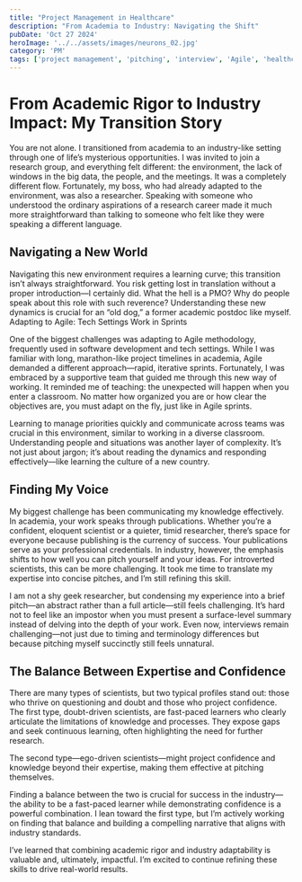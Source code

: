 ```yaml
---
title: "Project Management in Healthcare"
description: "From Academia to Industry: Navigating the Shift"
pubDate: 'Oct 27 2024'
heroImage: '../../assets/images/neurons_02.jpg'
category: 'PM'
tags: ['project management', 'pitching', 'interview', 'Agile', 'healthcare']
---
```




# From Academic Rigor to Industry Impact: My Transition Story

You are not alone. I transitioned from academia to an industry-like setting through one of life’s mysterious opportunities. I was invited to join a research group, and everything felt different: the environment, the lack of windows in the big data, the people, and the meetings. It was a completely different flow. Fortunately, my boss, who had already adapted to the environment, was also a researcher. Speaking with someone who understood the ordinary aspirations of a research career made it much more straightforward than talking to someone who felt like they were speaking a different language.

## Navigating a New World

Navigating this new environment requires a learning curve; this transition isn’t always straightforward. You risk getting lost in translation without a proper introduction—I certainly did. What the hell is a PMO? Why do people speak about this role with such reverence? Understanding these new dynamics is crucial for an “old dog,” a former academic postdoc like myself.
Adapting to Agile: Tech Settings Work in Sprints

One of the biggest challenges was adapting to Agile methodology, frequently used in software development and tech settings. While I was familiar with long, marathon-like project timelines in academia, Agile demanded a different approach—rapid, iterative sprints. Fortunately, I was embraced by a supportive team that guided me through this new way of working. It reminded me of teaching: the unexpected will happen when you enter a classroom. No matter how organized you are or how clear the objectives are, you must adapt on the fly, just like in Agile sprints.

Learning to manage priorities quickly and communicate across teams was crucial in this environment, similar to working in a diverse classroom. Understanding people and situations was another layer of complexity. It’s not just about jargon; it’s about reading the dynamics and responding effectively—like learning the culture of a new country.


## Finding My Voice

My biggest challenge has been communicating my knowledge effectively. In academia, your work speaks through publications. Whether you’re a confident, eloquent scientist or a quieter, timid researcher, there’s space for everyone because publishing is the currency of success. Your publications serve as your professional credentials.
In industry, however, the emphasis shifts to how well you can pitch yourself and your ideas. For introverted scientists, this can be more challenging. It took me time to translate my expertise into concise pitches, and I’m still refining this skill.

I am not a shy geek researcher, but condensing my experience into a brief pitch—an abstract rather than a full article—still feels challenging. It’s hard not to feel like an impostor when you must present a surface-level summary instead of delving into the depth of your work. Even now, interviews remain challenging—not just due to timing and terminology differences but because pitching myself succinctly still feels unnatural.

## The Balance Between Expertise and Confidence

There are many types of scientists, but two typical profiles stand out: those who thrive on questioning and doubt and those who project confidence. The first type, doubt-driven scientists, are fast-paced learners who clearly articulate the limitations of knowledge and processes. They expose gaps and seek continuous learning, often highlighting the need for further research.

The second type—ego-driven scientists—might project confidence and knowledge beyond their expertise, making them effective at pitching themselves.

Finding a balance between the two is crucial for success in the industry—the ability to be a fast-paced learner while demonstrating confidence is a powerful combination. I lean toward the first type, but I’m actively working on finding that balance and building a compelling narrative that aligns with industry standards.

I’ve learned that combining academic rigor and industry adaptability is valuable and, ultimately, impactful. I’m excited to continue refining these skills to drive real-world results.

